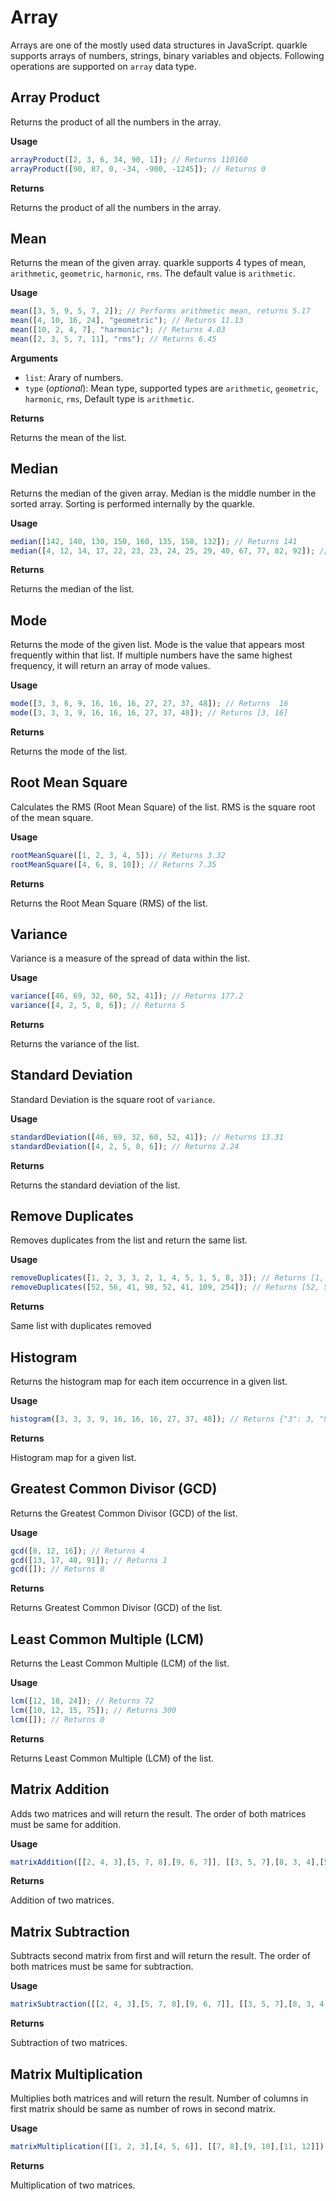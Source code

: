 # Array

Arrays are one of the mostly used data structures in JavaScript. quarkle supports arrays of numbers, strings, binary variables and objects. Following operations are supported on `array` data type.

## Array Product

Returns the product of all the numbers in the array.

**Usage**

```js copy
arrayProduct([2, 3, 6, 34, 90, 1]); // Returns 110160
arrayProduct([90, 87, 0, -34, -900, -1245]); // Returns 0
```

**Returns**

Returns the product of all the numbers in the array.

## Mean

Returns the mean of the given array. quarkle supports 4 types of mean, `arithmetic`, `geometric`, `harmonic`, `rms`. The default value is `arithmetic`.

**Usage**

```js copy
mean([3, 5, 9, 5, 7, 2]); // Performs arithmetic mean, returns 5.17
mean([4, 10, 16, 24], "geometric"); // Returns 11.13
mean([10, 2, 4, 7], "harmonic"); // Returns 4.03
mean([2, 3, 5, 7, 11], "rms"); // Returns 6.45
```

**Arguments**

- `list`: Arary of numbers.
- `type` (*optional*): Mean type, supported types are `arithmetic`, `geometric`, `harmonic`, `rms`, Default type is `arithmetic`.

**Returns**

Returns the mean of the list.

## Median

Returns the median of the given array. Median is the middle number in the sorted array. Sorting is performed internally by the quarkle.

**Usage**

```js copy
median([142, 140, 130, 150, 160, 135, 158, 132]); // Returns 141
median([4, 12, 14, 17, 22, 23, 23, 24, 25, 29, 40, 67, 77, 82, 92]); // Returns 24
```

**Returns**

Returns the median of the list.

## Mode

Returns the mode of the given list. Mode is the value that appears most frequently within that list. If multiple numbers have the same highest frequency, it will return an array of mode values.

**Usage**

```js copy
mode([3, 3, 6, 9, 16, 16, 16, 27, 27, 37, 48]); // Returns  16
mode([3, 3, 3, 9, 16, 16, 16, 27, 37, 48]); // Returns [3, 16]
```

**Returns**

Returns the mode of the list.

## Root Mean Square

Calculates the RMS (Root Mean Square) of the list. RMS is the square root of the mean square.

**Usage**

```js copy
rootMeanSquare([1, 2, 3, 4, 5]); // Returns 3.32
rootMeanSquare([4, 6, 8, 10]); // Returns 7.35
```

**Returns**

Returns the Root Mean Square (RMS) of the list.

## Variance

Variance is a measure of the spread of data within the list.

**Usage**

```js copy
variance([46, 69, 32, 60, 52, 41]); // Returns 177.2
variance([4, 2, 5, 8, 6]); // Returns 5
```

**Returns**

Returns the variance of the list.

## Standard Deviation

Standard Deviation is the square root of `variance`.

**Usage**

```js copy
standardDeviation([46, 69, 32, 60, 52, 41]); // Returns 13.31
standardDeviation([4, 2, 5, 8, 6]); // Returns 2.24
```

**Returns**

Returns the standard deviation of the list.

## Remove Duplicates

Removes duplicates from the list and return the same list.

**Usage**

```js copy
removeDuplicates([1, 2, 3, 3, 2, 1, 4, 5, 1, 5, 8, 3]); // Returns [1, 2, 3, 4, 5, 8]
removeDuplicates([52, 56, 41, 98, 52, 41, 109, 254]); // Returns [52, 56, 41, 98, 109, 254]
```

**Returns**

Same list with duplicates removed

## Histogram

Returns the histogram map for each item occurrence in a given list.

**Usage**

```js copy
histogram([3, 3, 3, 9, 16, 16, 16, 27, 37, 48]); // Returns {"3": 3, "9": 1, "16": 3, "27": 1, "37": 1, "48": 1}
```

**Returns**

Histogram map for a given list.

## Greatest Common Divisor (GCD)

Returns the Greatest Common Divisor (GCD) of the list.

**Usage**

```js copy
gcd([8, 12, 16]); // Returns 4
gcd([13, 17, 48, 91]); // Returns 1
gcd([]); // Returns 0
```

**Returns**

Returns Greatest Common Divisor (GCD) of the list.

## Least Common Multiple (LCM)

Returns the Least Common Multiple (LCM) of the list.

**Usage**

```js copy
lcm([12, 18, 24]); // Returns 72
lcm([10, 12, 15, 75]); // Returns 300
lcm([]); // Returns 0
```

**Returns**

Returns Least Common Multiple (LCM) of the list.

## Matrix Addition

Adds two matrices and will return the result. The order of both matrices must be same for addition.

**Usage**

```js copy
matrixAddition([[2, 4, 3],[5, 7, 8],[9, 6, 7]], [[3, 5, 7],[8, 3, 4],[5, 7, 8]]); // Returns [[5, 9, 10], [13, 10, 12], [14, 13, 15]]
```

**Returns**

Addition of two matrices.

## Matrix Subtraction

Subtracts second matrix from first and will return the result. The order of both matrices must be same for subtraction.

**Usage**

```js copy
matrixSubtraction([[2, 4, 3],[5, 7, 8],[9, 6, 7]], [[3, 5, 7],[8, 3, 4],[5, 7, 8]]); // Returns [[-1, -1, -4],[-3, 4, 4],[4, -1, -1]]
```

**Returns**

Subtraction of two matrices.

## Matrix Multiplication

Multiplies both matrices and will return the result. Number of columns in first matrix should be same as number of rows in second matrix.

**Usage**

```js copy
matrixMultiplication([[1, 2, 3],[4, 5, 6]], [[7, 8],[9, 10],[11, 12]]); // Returns [[58, 64],[139, 154]]
```

**Returns**

Multiplication of two matrices.